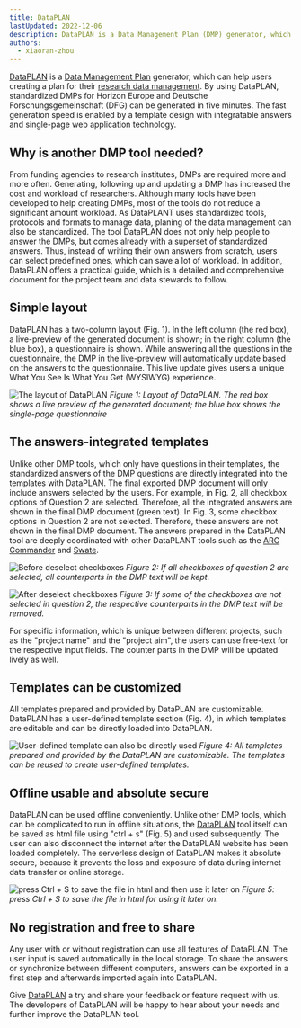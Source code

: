```yaml
---
title: DataPLAN
lastUpdated: 2022-12-06
description: DataPLAN is a Data Management Plan (DMP) generator, which can help users creating a plan for their research data management.
authors: 
  - xiaoran-zhou
---
```


[DataPLAN](https://plan.nfdi4plants.org) is a [Data Management Plan](/nfdi4plants.knowledgebase/fundamentals/data-management-plan) generator, which can help users creating a plan for their [research data management](/nfdi4plants.knowledgebase/fundamentals/research-data-management). By using DataPLAN, standardized DMPs for Horizon Europe and Deutsche Forschungsgemeinschaft (DFG) can be generated in five minutes. The fast generation speed is enabled by a template design with integratable answers and single-page web application technology. 


## Why is another DMP tool needed?

From funding agencies to research institutes, DMPs are required more and more often. Generating, following up and updating a DMP has increased the cost and workload of researchers. Although many tools have been developed to help creating DMPs, most of the tools do not reduce a significant amount workload. As DataPLANT uses standardized tools, protocols and formats to manage data, planing of the data management can also be standardized. The tool DataPLAN does not only help people to answer the DMPs, but comes already with a superset of standardized answers. Thus, instead of writing their own answers from scratch, users can select predefined ones, which can save a lot of workload. In addition, DataPLAN offers a practical guide, which is a detailed and comprehensive document for the project team and data stewards to follow.   
  

## Simple layout
DataPLAN has a two-column layout (Fig. 1). In the left column (the red box), a live-preview of the generated document is shown; in the right column (the blue box), a questionnaire is shown. While answering all the questions in the questionnaire, the DMP in the live-preview will automatically update based on the answers to the questionnaire. This live update gives users a unique What You See Is What You Get (WYSIWYG) experience.

![The layout of DataPLAN](@images/dataplan/dataplan-layout.png)
*Figure 1: Layout of DataPLAN. The red box shows a live preview of the generated document; the blue box shows the single-page questionnaire*

## The answers-integrated templates

Unlike other DMP tools, which only have questions in their templates, the standardized answers of the DMP questions are directly integrated into the templates with DataPLAN. The final exported DMP document will only include answers selected by the users. For example, in Fig. 2, all checkbox options of Question 2 are selected. Therefore, all the integrated answers are shown in the final DMP document (green text). In Fig. 3, some checkbox options in Question 2 are not selected. Therefore, these answers are not shown in the final DMP document. The answers prepared in the DataPLAN tool are deeply coordinated with other DataPLANT tools such as the [ARC Commander](/nfdi4plants.knowledgebase/arc-commander) and [Swate](/nfdi4plants.knowledgebase/swate).  

![Before deselect checkboxes](@images/dataplan/dataplan-before-deselect.png)
*Figure 2: If all checkboxes of question 2 are selected, all counterparts in the DMP text will be kept.*

![After deselect checkboxes](@images/dataplan/dataplan-after-deselect.png)
*Figure 3: If some of the checkboxes are not selected in question 2, the respective counterparts in the DMP text will be removed.*


For specific information, which is unique between different projects, such as the "project name" and the "project aim", the users can use free-text for the respective input fields. The counter parts in the DMP will be updated lively as well.   

## Templates can be customized
All templates prepared and provided by DataPLAN are customizable. DataPLAN has a user-defined template section (Fig. 4), in which templates are editable and can be directly loaded into DataPLAN.   

![User-defined template can also be directly used](@images/dataplan/dataplan-user-defined.png)
*Figure 4: All  templates prepared and provided by the DataPLAN are customizable. The templates can be reused to create user-defined templates.*

## Offline usable and absolute secure
DataPLAN can be used offline conveniently. Unlike other DMP tools, which can be complicated to run in offline situations, the [DataPLAN](https://plan.nfdi4plants.org) tool itself can be saved as html file using "ctrl + s" (Fig. 5) and used subsequently. The user can also disconnect the internet after the DataPLAN website has been loaded completely. The serverless design of DataPLAN makes it absolute secure, because it prevents the loss and exposure of data during internet data transfer or online storage.  

![press Ctrl + S to save the file in html and then use it later on](@images/dataplan/dataplan-save.png)
*Figure 5: press Ctrl + S to save the file in html for using it later on.*

## No registration and free to share
Any user with or without registration can use all features of DataPLAN. The user input is saved automatically in the local storage. To share the answers or synchronize between different computers, answers can be exported in a first step and afterwards imported again into DataPLAN. 

Give [DataPLAN](https://plan.nfdi4plants.org) a try and share your feedback or feature request with us. The developers of DataPLAN will be happy to hear about your needs and further improve the DataPLAN tool. 

